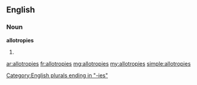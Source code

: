 ==English==

===Noun===
'''allotropies'''

# {{plural of|allotropy}}

[[Category:English plurals ending in "-ies"]]

[[ar:allotropies]]
[[fr:allotropies]]
[[mg:allotropies]]
[[my:allotropies]]
[[simple:allotropies]]